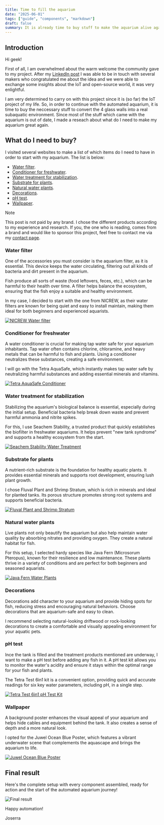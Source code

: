 ```yaml
---
title: Time to fill the aquarium
date: "2025-06-01"
tags: ["guide", "components", "markdown"]
draft: false
summary: It is already time to buy stuff to make the aquarium alive again!
---
```


## Introduction

Hi geek!

First of all, I am overwhelmed about the warm welcome the community gave to my project. After my [LinkedIn post](https://www.linkedin.com/posts/jos%C3%A9-ram%C3%B3n-h-572a86234_sideproject-iot-internetofthings-activity-7330849858091667456-7Iyi?utm_source=share&utm_medium=member_desktop&rcm=ACoAADqJK6YB0AXKq7JtwhQGx6J-AAL30zTmZpc) I was able to be in touch with several makers who congratulated me about the idea and we were able to exchange some insights about the IoT and open-source world, it was very enlightful.

I am very determined to carry on with this project since it is (so far) the IoT project of my life. So, in order to continue with the automated aquarium, it is time to buy the neccessary stuff to convert the 4 glass walls into a real subaquatic environment. Since most of the stuff which came with the aquarium is out of date, I made a reseach about what do I need to make my aquarium great again.

## What do I need to buy?

I visited several websites to make a list of which items do I need to have in order to start with my aquarium. The list is below:

- [Water filter](#water-filter).
- [Conditioner for freshwater](#conditioner-for-freshwater).
- [Water treatment for stabilization](#water-treatment-for-stabilization).
- [Substrate for plants](#substrate-for-plants).
- [Natural water plants](#natural-water-plants).
- [Decorations](#decorations).
- [pH test](#ph-test).
- [Wallpaper](#wallpaper).

>[!NOTE]
>This post is not paid by any brand. I chose the different products according to my experience and research. If you, the one who is reading, comes from a brand and would like to sponsor this project, feel free to contact me via my [contact page](../../src/app/contact/).

### Water filter

One of the accessories you must consider is the aquarium filter, as it is essential. This device keeps the water circulating, filtering out all kinds of bacteria and dirt present in the aquarium.

Fish produce all sorts of waste (food leftovers, feces, etc.), which can be harmful to their health over time. A filter helps balance the ecosystem, ensuring that the fish enjoy a suitable and healthy environment.

In my case, I decided to start with the one from NICREW, as their water filters are known for being quiet and easy to install maintain, making them ideal for both beginners and experienced aquarists.

[![NICREW Water filter](../../public/blog/aquarium-equipment/NICREW-filter.jpg)](https://www.amazon.es/NICREW-Filtro-para-Acuario-FR1/dp/B08SQQ2TW4/ref=dp_prsubs_d_sccl_2/259-7762524-4874135?pd_rd_w=XlGGu&content-id=amzn1.sym.8e8d80f3-f624-4608-aaa0-dad113cd4f7c&pf_rd_p=8e8d80f3-f624-4608-aaa0-dad113cd4f7c&pf_rd_r=J46ZWR1T3ZKGC13EG4KJ&pd_rd_wg=5wRtC&pd_rd_r=907f21a6-532e-4625-9f7e-c1f4cbf45e2d&pd_rd_i=B08SQQ2TW4&th=1)

### Conditioner for freshwater

A water conditioner is crucial for making tap water safe for your aquarium inhabitants. Tap water often contains chlorine, chloramine, and heavy metals that can be harmful to fish and plants. Using a conditioner neutralizes these substances, creating a safe environment.

I will go with the Tetra AquaSafe, which instantly makes tap water safe by neutralizing harmful substances and adding essential minerals and vitamins.

[![Tetra AquaSafe Conditioner](../../public/blog/aquarium-equipment/Tetra-AquaSave.png)](https://www.amazon.es/Tetra-AquaSafe-736276-Purificador-acuario/dp/B000LXYXG8/ref=sr_1_1_sspa?__mk_es_ES=%C3%85M%C3%85%C5%BD%C3%95%C3%91&crid=3BERV7814AG4I&dib=eyJ2IjoiMSJ9.fLjFBbMITGEJKPDI-YrVMT67gQnXgPPPF8Su6KAFqt3-Mvf1D0L7wiNN-nQ-sTbYsHPkgk5lNN1YJyWR5eWKWJ3z7KR4eJrDMObN874zDQuOKoO5U9FkD0Xddb55NlI6_boyyjLHfkSboh-bX-JS-91AMWKOtjpr0kZEysJRiwaXmIeWjGz8SGUXI0PF1sz5y6oFROI_8uHod70I3lybsh3XMdF0YXZO2Iij0wDMCtjFp9xNvvlkxcotWooCgxCyM1kQkYBB8GlFrpOBm2sEXcpCi2dWtmo_i-sd0YdRirU.jiGeRi7aL4CUJyYasBl9yvrFqMn3bm2QFYtIz9YmShg&dib_tag=se&keywords=Tetra%2BAquaSafe&qid=1749838324&rdc=1&sprefix=tetra%2Baquasafe%2Caps%2C156&sr=8-1-spons&sp_csd=d2lkZ2V0TmFtZT1zcF9hdGY&th=1)

### Water treatment for stabilization

Stabilizing the aquarium's biological balance is essential, especially during the initial setup. Beneficial bacteria help break down waste and prevent harmful ammonia and nitrite spikes.

For this, I use Seachem Stability, a trusted product that quickly establishes the biofilter in freshwater aquariums. It helps prevent "new tank syndrome" and supports a healthy ecosystem from the start.

[![Seachem Stability Water Treatment](../../public/blog/aquarium-equipment/Seachem-Stability.jpg)](https://www.amazon.es/Seachem-sistema-estabilizaci%C3%B3n-dep%C3%B3sito-estabilidad/dp/B0002APIJG/ref=sr_1_1?crid=2H39WVTTTSBGI&dib=eyJ2IjoiMSJ9.xjn6DY2u5aDgmb-xo9EYaIEmTlrvkKA-ZkrZpGWAHhZF9MKgtJf90R1amjol84ZgVALgLc_U9YODnv0AQ5_UMwgfqSgo4Cd2nZjWpnk7eL8BQ9ZfatH5Hc4PAcoZT-O217ktVedKrHp2CMHKBl6aV0eO-jJznaniciQYBS-2Vbp5d8UhL4JRFdjMqXfP8_Plq5mTTrHU00PDRNYFZ7fvgdgyDJ-aMb73EfLLvyX3C4EEh8GdWFbx6ICLv0EHMFCuzZPwPIw_s2VDEXiIMJAnZJiCWX_nV5-_Zn2-QHweibs.QoQrqbJSZ7m_TuPpopCwsarg-atVJkNRLw__JruhRJE&dib_tag=se&keywords=seachem%2Bstability&qid=1749838354&sprefix=Seachem%2BStability%2Caps%2C83&sr=8-1&th=1)

### Substrate for plants

A nutrient-rich substrate is the foundation for healthy aquatic plants. It provides essential minerals and supports root development, ensuring lush plant growth.

I chose Fluval Plant and Shrimp Stratum, which is rich in minerals and ideal for planted tanks. Its porous structure promotes strong root systems and supports beneficial bacteria.

[![Fluval Plant and Shrimp Stratum](../../public/blog/aquarium-equipment/stratum.jpg)](https://www.amazon.es/dp/B00JGQIY48/?coliid=I2X48ZTLQI7P7&colid=1S0EHQBKFAI77&ref_=list_c_wl_lv_ov_lig_dp_it&th=1)

### Natural water plants

Live plants not only beautify the aquarium but also help maintain water quality by absorbing nitrates and providing oxygen. They create a natural habitat for fish.

For this setup, I selected hardy species like Java Fern (Microsorum Pteropus), known for their resilience and low maintenance. These plants thrive in a variety of conditions and are perfect for both beginners and seasoned aquarists.

[![Java Fern Water Plants](../../public/blog/aquarium-equipment/waterplant.jpg)](https://www.amazon.es/dp/B099P8Z51Z/?coliid=I5GZL0R7D143V&colid=1S0EHQBKFAI77&psc=1&ref_=list_c_wl_lv_ov_lig_dp_it_im)

### Decorations

Decorations add character to your aquarium and provide hiding spots for fish, reducing stress and encouraging natural behaviors. Choose decorations that are aquarium-safe and easy to clean.

I recommend selecting natural-looking driftwood or rock-looking decorations to create a comfortable and visually appealing environment for your aquatic pets.

### pH test

Ince the tank is filled and the treatment products mentioned are underway, I want to make a pH test before adding any fish in it. A pH test kit allows you to monitor the water's acidity and ensure it stays within the optimal range for your fish and plants.

The Tetra Test 6in1 kit is a convenient option, providing quick and accurate readings for six key water parameters, including pH, in a single step.

[![Tetra Test 6in1 pH Test Kit](../../public/blog/aquarium-equipment/pH-test.jpg)](https://www.amazon.es/Tetra-Test-6-en-1/dp/B001B65ZVQ/ref=sr_1_6?__mk_es_ES=%C3%85M%C3%85%C5%BD%C3%95%C3%91&crid=19I3RN1IPE319&dib=eyJ2IjoiMSJ9.OLZyMtnQKDPI8bbospTP9u0XOrhaurdzLiji0K4-q3tuQ4WCqBWMpTdw0XYZaO_kPLSWlg1OYbetLd7cOFNwLXU07yXox3q1Gu0ROCbf2NGlblQAlSvWpxFvaGvLxTAKPFF8DHdOdqbqM1uSLPMqxY0GoWg7_-Fq36cxVfbtUAZ8dAz6WRChHBOBcOgxrJvXtX73RBgywxCJpuKnr4RRu5BX3e5UJ5muMomVUi7Jg9KR6y4nN_SK5eBsmQWrUGWHVK7HUrNWOBizvulNgChWk6i1KRIASxozkUbA-xtD5N8.ECPScyXSajiGXaoiNF9Fv_CK6UjYjrnizff-O4izAWg&dib_tag=se&keywords=aquarium+ph+test&qid=1749838389&sprefix=aquarium+ph+test%2Caps%2C87&sr=8-6)

### Wallpaper

A background poster enhances the visual appeal of your aquarium and helps hide cables and equipment behind the tank. It also creates a sense of depth and a more natural look.

I opted for the Juwel Ocean Blue Poster, which features a vibrant underwater scene that complements the aquascape and brings the aquarium to life.

[![Juwel Ocean Blue Poster](../../public/blog/aquarium-equipment/wallpaper.jpg)](https://www.amazon.es/dp/B001MX5XV0?ref=ppx_yo2ov_dt_b_fed_asin_title&th=1)

## Final result

Here's the complete setup with every component assembled, ready for action and the start of the automated aquarium journey!

![Final result]()

Happy automation!

Joserra

